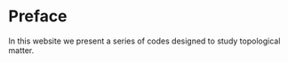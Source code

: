 # Preface {.unnumbered}

In this website we present a series of codes designed to study topological matter.

